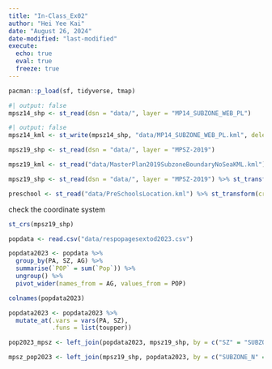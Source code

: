 ```yaml
---
title: "In-Class_Ex02"
author: "Hei Yee Kai"
date: "August 26, 2024"
date-modified: "last-modified"
execute:
  echo: true
  eval: true
  freeze: true
---
```


```r
pacman::p_load(sf, tidyverse, tmap)

```

```r
#| output: false
mpsz14_shp <- st_read(dsn = "data/", layer = "MP14_SUBZONE_WEB_PL")
```

```r
#| output: false
mpsz14_kml <- st_write(mpsz14_shp, "data/MP14_SUBZONE_WEB_PL.kml", delete_dsn = TRUE)
```

```r

mpsz19_shp <- st_read(dsn = "data/", layer = "MPSZ-2019")
```

```r

mpsz19_kml <- st_read("data/MasterPlan2019SubzoneBoundaryNoSeaKML.kml")

```

```r
mpsz19_shp <- st_read(dsn = "data/", layer = "MPSZ-2019") %>% st_transform(crs = 3414)
```

```r
preschool <- st_read("data/PreSchoolsLocation.kml") %>% st_transform(crs = 3414)
```

check the coordinate system

```r
st_crs(mpsz19_shp)
```

```r
popdata <- read.csv("data/respopagesextod2023.csv")
```

```r
popdata2023 <- popdata %>% 
  group_by(PA, SZ, AG) %>%
  summarise(`POP` = sum(`Pop`)) %>% 
  ungroup() %>%
  pivot_wider(names_from = AG, values_from = POP)

colnames(popdata2023)
```

```r
popdata2023 <- popdata2023 %>%
  mutate_at(.vars = vars(PA, SZ),
            .funs = list(toupper))
```

```r
pop2023_mpsz <- left_join(popdata2023, mpsz19_shp, by = c("SZ" = "SUBZONE_N"))
```

```r
mpsz_pop2023 <- left_join(mpsz19_shp, popdata2023, by = c("SUBZONE_N" = "SZ"))
```
